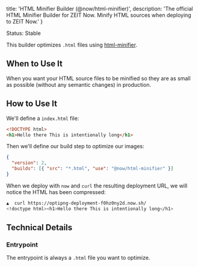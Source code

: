 
  title: 'HTML Minifier Builder (@now/html-minifier)',
  description:
    'The official HTML Minifier Builder for ZEIT Now. Minify HTML sources when deploying to ZEIT Now.'
}

<Tag>Status: Stable</Tag>

This builder optimizes `.html` files using [html-minifier](https://github.com/kangax/html-minifier).

## When to Use It

When you want your HTML source files to be minified so they are as small as possible (without any semantic changes) in production.

## How to Use It

We'll define a `index.html` file:

```html
<!DOCTYPE html>
<h1>Hello there This is intentionally long</h1>
```

Then we'll define our build step to optimize our images:

```json
{
  "version": 2,
  "builds": [{ "src": "*.html", "use": "@now/html-minifier" }]
}
```

When we deploy with `now` and `curl` the resulting deployment URL, we will notice the HTML has been compressed:

```bash
▲  curl https://optipng-deployment-f0hz0ny2d.now.sh/
<!doctype html><h1>Hello there This is intentionally long</h1>
```

## Technical Details

### Entrypoint

The entrypoint is always a `.html` file you want to optimize.

